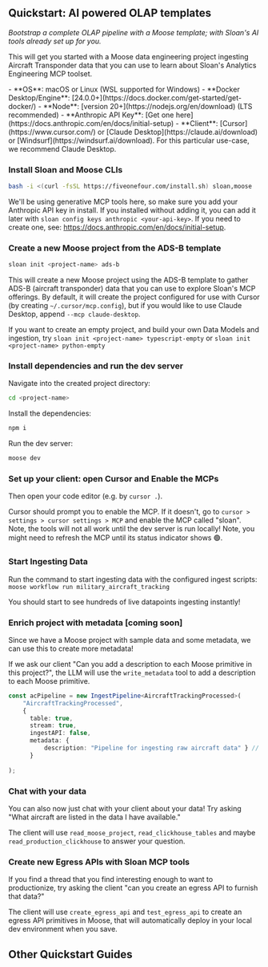 
## Quickstart: AI powered OLAP templates
*Bootstrap a complete OLAP pipeline with a Moose template; with Sloan's AI tools already set up for you.*

This will get you started with a Moose data engineering project ingesting Aircraft Transponder data that you can use to learn about Sloan's Analytics Engineering MCP toolset.

<Callout type="info" title="Prerequisites">
- **OS**: macOS or Linux (WSL supported for Windows)
- **Docker Desktop/Engine**: [24.0.0+](https://docs.docker.com/get-started/get-docker/)
- **Node**: [version 20+](https://nodejs.org/en/download) (LTS recommended)
- **Anthropic API Key**: [Get one here](https://docs.anthropic.com/en/docs/initial-setup)
- **Client**: [Cursor](https://www.cursor.com/) or [Claude Desktop](https://claude.ai/download) or [Windsurf](https://windsurf.ai/download). For this particular use-case, we recommend Claude Desktop.
</Callout>

<Steps>

### Install Sloan and Moose CLIs

```bash filename="Terminal" copy
bash -i <(curl -fsSL https://fiveonefour.com/install.sh) sloan,moose
```

We'll be using generative MCP tools here, so make sure you add your Anthropic API key in install. If you installed without adding it, you can add it later with `sloan config keys anthropic <your-api-key>`.  If you need to create one, see: https://docs.anthropic.com/en/docs/initial-setup.


### Create a new Moose project from the ADS-B template

```bash filename="Terminal" copy
sloan init <project-name> ads-b
```

This will create a new Moose project using the ADS-B template to gather ADS-B (aircraft transponder) data that you can use to explore Sloan's MCP offerings. By default, it will create the project configured for use with Cursor (by creating `~/.cursor/mcp.config`), but if you would like to use Claude Desktop, append `--mcp claude-desktop`.

If you want to create an empty project, and build your own Data Models and ingestion, try `sloan init <project-name> typescript-empty` or `sloan init <project-name> python-empty`

### Install dependencies and run the dev server

Navigate into the created project directory: 

```bash filename="Terminal" copy
cd <project-name>
```

Install the dependencies: 

```bash filename="Terminal" copy
npm i
```

Run the dev server:

```bash filename="Terminal" copy
moose dev
```

### Set up your client: open Cursor and Enable the MCPs

Then open your code editor (e.g. by `cursor .`).

Cursor should prompt you to enable the MCP. If it doesn't, go to `cursor > settings > cursor settings > MCP` and enable the MCP called "sloan". Note, the tools will not all work until the dev server is run locally! Note, you might need to refresh the MCP until its status indicator shows 🟢.

<ZoomImg light="/cursor-mcp-settings.png" dark="/cursor-mcp-settings.png" alt="Claude search and tools, MCP running" />


### Start Ingesting Data

Run the command to start ingesting data with the configured ingest scripts: `moose workflow run military_aircraft_tracking`

You should start to see hundreds of live datapoints ingesting instantly!

### Enrich project with metadata [coming soon]

Since we have a Moose project with sample data and some metadata, we can use this to create more metadata! 

If we ask our client "Can you add a description to each Moose primitive in this project?", the LLM will use the `write_metadata` tool to add a description to each Moose primitive.

```TypeScript filename="my_project_name/index.ts"
const acPipeline = new IngestPipeline<AircraftTrackingProcessed>(
    "AircraftTrackingProcessed",
    {
      table: true,
      stream: true,
      ingestAPI: false,
      metadata: {
          description: "Pipeline for ingesting raw aircraft data" } // new description field!
      }
    
);
```

### Chat with your data

You can also now just chat with your client about your data! Try asking "What aircraft are listed in the data I have available."

The client will use `read_moose_project`, `read_clickhouse_tables` and maybe `read_production_clickhouse` to answer your question.

### Create new Egress APIs with Sloan MCP tools

If you find a thread that you find interesting enough to want to productionize, try asking the client "can you create an egress API to furnish that data?"

The client will use `create_egress_api` and `test_egress_api` to create an egress API primitives in Moose, that will automatically deploy in your local dev environment when you save.

</Steps>

## Other Quickstart Guides

<FeatureGrid>
  <FeatureCard
    href="/sloan/guides/clickhouse-chat"
    Icon={Icons.api}
    title="AI Chat with ClickHouse"
    description="
    "
    variant="sloan"
  />
  
  <FeatureCard
    href="/sloan/guides/clickhouse-proj"
    Icon={Icons.contact}
    title="AI analytics engineering from your ClickHouse"
    description="
    "
    variant="sloan"
  />

</FeatureGrid>